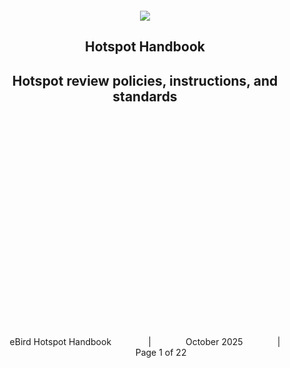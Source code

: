 <br> <br> <br> <br> <br> <br> <br> <br>

::: {style="text-align: center;"}
![](ebird_logo_front.png)
:::

::: {style="text-align: center;"}
# Hotspot Handbook

## Hotspot review policies, instructions, and standards
:::

<br> <br> <br> <br> <br> <br> <br> <br><br> <br> <br> <br> <br> <br> <br> <br><br> <br><br> <br>

:::: {style="text-align: center;"}
::: {style="text-align: center;"}
eBird Hotspot Handbook               \|              October 2025              \|              Page 1 of 22
:::
::::